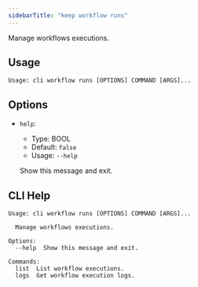 ```yaml
---
sidebarTitle: "keep workflow runs"
---
```


Manage workflows executions.

## Usage

```
Usage: cli workflow runs [OPTIONS] COMMAND [ARGS]...
```

## Options
* `help`:
  * Type: BOOL
  * Default: `false`
  * Usage: `--help`

  Show this message and exit.



## CLI Help

```
Usage: cli workflow runs [OPTIONS] COMMAND [ARGS]...

  Manage workflows executions.

Options:
  --help  Show this message and exit.

Commands:
  list  List workflow executions.
  logs  Get workflow execution logs.
```
